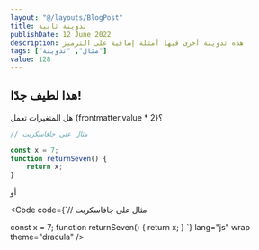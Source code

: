 ```yaml
---
layout: "@/layouts/BlogPost"
title: تدوينة ثانية
publishDate: 12 June 2022
description: هذه تدوينة أخرى فيها أمثلة إضافية على الترميز
tags: ["مثال", "تدوينة"]
value: 128
---
```



## هذا لطيف جدًا!

هل المتغيرات تعمل  {frontmatter.value * 2}؟

```js
// مثال على جافاسكربت

const x = 7;
function returnSeven() {
	return x;
}
```

أو 

<Code code={`// مثال على جافاسكربت

const x = 7;
function returnSeven() {
	return x;
}
`} lang="js" wrap theme="dracula" />
